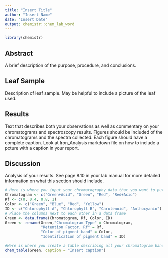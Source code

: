 ```yaml
---
title: "Insert Title"
author: "Insert Name"
date: "Insert Date"
output: chemistr::chem_lab_word
---
```


```r
library(chemistr)
```

## Abstract

A brief description of the purpose, procedure, and conclusions.

## Leaf Sample

Description of leaf sample.  May be helpful to include a picture of the leaf used.

## Results

Text that describes both your observations as well as commentary on your chromatograms and spectroscopy results.  Figures should be included of the chromatograms and the spectra collected.  Each figure should have a complete caption.  Look at Iron_Analysis markdown file on how to include a pcture with a caption in your report.

## Discussion

Analysis of your results.  See page 8.10 in your lab manual for more detailed information on what this section should include.

```r
# Here is where you input your chromatography data that you want to put into a table.  There should be more than 4 pieces of data.  Make sure as you add another line, you add all components of that piece of data:  Chromatogram, Rf, Color, and ID.
Chromatogram <- c("Green+Acid", "Green", "Red", "Red+Acid")
Rf <- c(0, 0.4, 0.8, 1)
Color <- c("Green", "Blue", "Red", "Yellow")
ID <- c("Chlorophyll A", "Chlorophyll B", "Carotenoid", "Anthocyanin")
# Place the columns next to each other in a data frame
Green <- data.frame(Chromatogram, Rf, Color, ID)
Green <- rename(Green,"Chromatogram Type" = Chromatogram,
                "Retention Factor, Rf" = Rf, 
                "Color of pigment band" = Color, 
                "Identification of pigment band" = ID)
```

```r
#Here is where you create a table describing all your chromatogram bands.  This will include their identities and Rf values.  
chem_table(Green, caption = "Insert caption")
```
